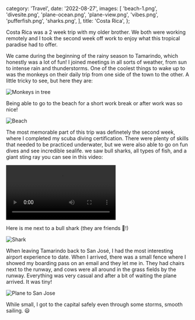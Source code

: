   category: 'Travel',
  date: '2022-08-27',
  images: [
    'beach-1.png',
    'divesite.png',
    'plane-ocean.png',
    'plane-view.png',
    'vibes.png',
    'pufferfish.png',
    'sharks.png',
  ],
  title: 'Costa Rica',
};

Costa Rica was a 2 week trip with my older brother. We both were working remotely and I took the second week off work to enjoy what this tropical paradise had to offer.

We came during the beginning of the rainy season to Tamarindo, which honestly was a lot of fun! I joined meetings in all sorts of weather, from sun to intense rain and thunderstorms. One of the coolest things to wake up to was the monkeys on their daily trip from one side of the town to the other. A little tricky to see, but here they are:

![Monkeys in tree](/costa-rica/monkey.png 'Monkey in tree')

Being able to go to the beach for a short work break or after work was so nice!

![Beach](/costa-rica/beach.png 'Beach')

The most memorable part of this trip was definetely the second week, where I completed my scuba diving certification. There were plenty of skills that needed to be practiced underwater, but we were also able to go on fun dives and see incredible sealife. we saw bull sharks, all types of fish, and a giant sting ray you can see in this video:

<video controls>
  <source src='/costa-rica/stingray.mov' type='video/mp4' />
</video>

Here is me next to a bull shark (they are friends 🦈!)

![Shark](/costa-rica/shark.png 'Shark')

When leaving Tamarindo back to San José, I had the most interesting airport experience to date. When I arrived, there was a small fence where I showed my boarding pass on an email and they let me in. They had chairs next to the runway, and cows were all around in the grass fields by the runway. Everything was very casual and after a bit of waiting the plane arrived. It was tiny!

![Plane to San Jose](/costa-rica/plane.png 'Plane')

While small, I got to the capital safely even through some storms, smooth sailing. 😃
